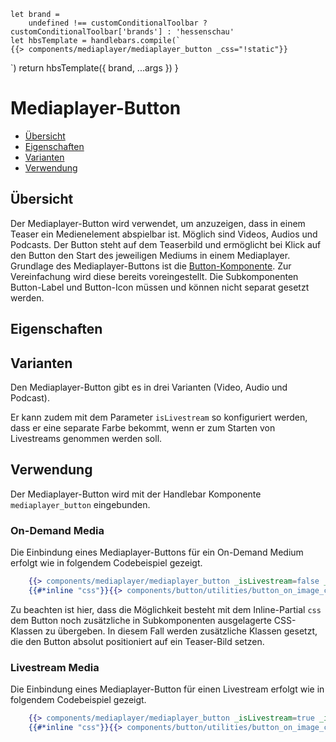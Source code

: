 
<Meta of={MediaplayerButtonStories} />

    let brand =
        undefined !== customConditionalToolbar ? customConditionalToolbar['brands'] : 'hessenschau'
    let hbsTemplate = handlebars.compile(`
    {{> components/mediaplayer/mediaplayer_button _css="!static"}}
  `)
    return hbsTemplate({ brand, ...args })
}

# Mediaplayer-Button

*   [Übersicht](#übersicht)
*   [Eigenschaften](#eigenschaften)
*   [Varianten](#varianten)
*   [Verwendung](#verwendung)

## Übersicht

Der Mediaplayer-Button wird verwendet, um anzuzeigen, dass in einem Teaser ein Medienelement abspielbar ist.
Möglich sind Videos, Audios und Podcasts. Der Button steht auf dem Teaserbild und ermöglicht bei Klick auf den
Button den Start des jeweiligen Mediums in einem Mediaplayer. Grundlage des Mediaplayer-Buttons ist die
[Button-Komponente](?path=/docs/komponenten-buttons-button--spielplatz). Zur Vereinfachung wird diese bereits voreingestellt. Die Subkomponenten Button-Label und Button-Icon
müssen und können nicht separat gesetzt werden.

<Canvas>
  <Story of={MediaplayerButtonStories.Spielplatz} />
</Canvas>

## Eigenschaften

<ArgsTable story="Spielplatz" />

## Varianten

Den Mediaplayer-Button gibt es in drei Varianten (Video, Audio und Podcast).

<Canvas>
  <Story of={MediaplayerButtonStories.Video} />

  <Story of={MediaplayerButtonStories.Audio} />

  <Story of={MediaplayerButtonStories.Podcast} />
</Canvas>

Er kann zudem mit dem Parameter `isLivestream` so konfiguriert werden, dass er eine separate
Farbe bekommt, wenn er zum Starten von Livestreams genommen werden soll.

<Canvas>
  <Story of={MediaplayerButtonStories.VideoLivestream} />

  <Story of={MediaplayerButtonStories.AudioLivestream} />
</Canvas>

## Verwendung

Der Mediaplayer-Button wird mit der Handlebar Komponente `mediaplayer_button` eingebunden.

### On-Demand Media

Die Einbindung eines Mediaplayer-Buttons für ein On-Demand Medium erfolgt wie in folgendem Codebeispiel gezeigt.

```handlebars
    {{> components/mediaplayer/mediaplayer_button _isLivestream=false _icon="play_button" _label="Video"}}
    {{#*inline "css"}}{{> components/button/utilities/button_on_image_classes _teaserSize="50" _teaserType="standard" _isMobile1to1=false}}{{/inline}}
```

Zu beachten ist hier, dass die Möglichkeit besteht mit dem Inline-Partial `css` dem Button noch zusätzliche in Subkomponenten ausgelagerte CSS-Klassen
zu übergeben. In diesem Fall werden zusätzliche Klassen gesetzt, die den Button absolut positioniert auf ein Teaser-Bild setzen.

### Livestream Media

Die Einbindung eines Mediaplayer-Button für einen Livestream erfolgt wie in folgendem Codebeispiel gezeigt.

```handlebars
    {{> components/mediaplayer/mediaplayer_button _isLivestream=true _icon="play_button" _label="Video"}}
    {{#*inline "css"}}{{> components/button/utilities/button_on_image_classes _teaserSize="50" _teaserType="standard" _isMobile1to1=false}}{{/inline}}
```
